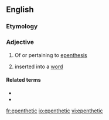 ==English==

===Etymology===
{{PIE root|en|dʰeh₁}}
{{rfe|en}}

===Adjective===
{{en-adj|-}}

# {{lb|en|phonology|phonetics}} Of or pertaining to [[epenthesis]]
# {{lb|en|phonology|of a [[phoneme]] or [[syllable]]}} inserted into a [[word]]

====Related terms====
* {{l|en|epenthesis}}
* {{l|en|epenthetically}}

[[fr:epenthetic]]
[[io:epenthetic]]
[[vi:epenthetic]]